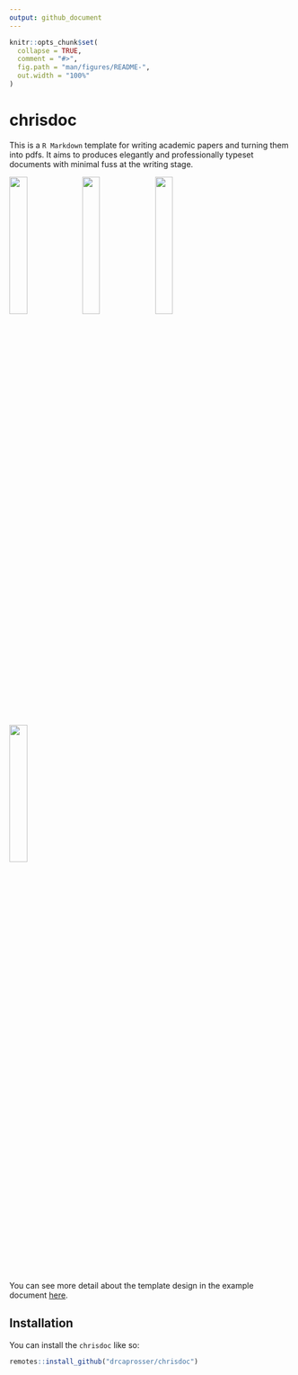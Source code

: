 ```yaml
---
output: github_document
---
```


<!-- README.md is generated from README.Rmd. Please edit that file -->

```r
knitr::opts_chunk$set(
  collapse = TRUE,
  comment = "#>",
  fig.path = "man/figures/README-",
  out.width = "100%"
)
```

# chrisdoc

This is a `R Markdown` template for writing academic papers and turning them into pdfs. It aims to produces elegantly and professionally typeset documents with minimal fuss at the writing stage.

![](man/figures/template_title.png){width="25%"}
![](man/figures/template_body.png){width="25%"}
![](man/figures/template_figures.png){width="25%"}
![](man/figures/template_tables.png){width="25%"}

You can see more detail about the template design in the example document [here](inst/examples/chrisdoc_example.pdf?raw=1).

## Installation

You can install the `chrisdoc` like so:

``` r
remotes::install_github("drcaprosser/chrisdoc")
```

